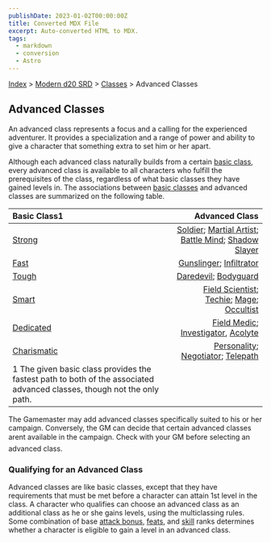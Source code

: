 ```yaml
---
publishDate: 2023-01-02T00:00:00Z
title: Converted MDX File
excerpt: Auto-converted HTML to MDX.
tags:
  - markdown
  - conversion
  - Astro
---
```


[Index](-index) > [Modern d20 SRD](modern-d20-srd-index) > [Classes](modern-d20-srd-classes-index) > Advanced Classes

## Advanced Classes

An advanced class represents a focus and a calling for the experienced adventurer. It provides a specialization and a range of power and ability to give a character that something extra to set him or her apart.

Although each advanced class naturally builds from a certain [basic
class](modern-d20-srd-basics-index), every advanced class is available to all characters who fulfill the prerequisites of the class, regardless of what basic classes they have gained levels in. The associations between [basic
classes](modern-d20-srd-basics-index) and advanced classes are summarized on the following table.

| Basic Class1                                                                                                            |                                                                                                                                                                                                                                   Advanced Class |
| :---------------------------------------------------------------------------------------------------------------------- | -----------------------------------------------------------------------------------------------------------------------------------------------------------------------------------------------------------------------------------------------: |
| [Strong](modern-d20-srd-classes-basic-strong-hero)                                                                      | [Soldier](modern-d20-srd-classes-advanced-soldier); [Martial Artist](modern-d20-srd-classes-advanced-martial-artist); [Battle Mind](modern-d20-srd-classes-advanced-battle-mind); [Shadow Slayer](modern-d20-srd-classes-advanced-shadow-slayer) |
| [Fast](modern-d20-srd-classes-basic-fast-hero)                                                                          |                                                                                                                             [Gunslinger](modern-d20-srd-classes-advanced-gunslinger); [Infiltrator](modern-d20-srd-classes-advanced-infiltrator) |
| [Tough](modern-d20-srd-classes-basic-tough-hero)                                                                        |                                                                                                                                   [Daredevil](modern-d20-srd-classes-advanced-daredevil); [Bodyguard](modern-d20-srd-classes-advanced-bodyguard) |
| [Smart](modern-d20-srd-classes-basic-smart-hero)                                                                        |                       [Field Scientist](modern-d20-srd-classes-advanced-field-scientist); [Techie](modern-d20-srd-classes-advanced-techie); [Mage](modern-d20-srd-classes-advanced-mage); [Occultist](modern-d20-srd-classes-advanced-occultist) |
| [Dedicated](modern-d20-srd-classes-basic-dedicated-hero)                                                                |                                                                     [Field Medic](modern-d20-srd-classes-advanced-field-medic); [Investigator](modern-d20-srd-classes-advanced-investigator), [Acolyte](modern-d20-srd-classes-advanced-acolyte) |
| [Charismatic](modern-d20-srd-classes-basic-charismatic-hero)                                                            |                                                                       [Personality](modern-d20-srd-classes-advanced-personality); [Negotiator](modern-d20-srd-classes-advanced-negotiator); [Telepath](modern-d20-srd-classes-advanced-telepath) |
| 1 The given basic class provides the fastest path to both of the associated advanced classes, though not the only path. |                                                                                                                                                                                                                                                  |

The Gamemaster may add advanced classes specifically suited to his or her campaign. Conversely, the GM can decide that certain advanced classes arent available in the campaign. Check with your GM before selecting an advanced class.

### Qualifying for an Advanced Class

Advanced classes are like basic classes, except that they have requirements that must be met before a character can attain 1st level in the class. A character who qualifies can choose an advanced class as an additional class as he or she gains levels, using the multiclassing rules. Some combination of base [attack
bonus](modern-d20-srd-combat-attack-bonus), [feats](modern-d20-srd-feats-index), and [skill](modern-d20-srd-skills-index) ranks determines whether a character is eligible to gain a level in an advanced class.
